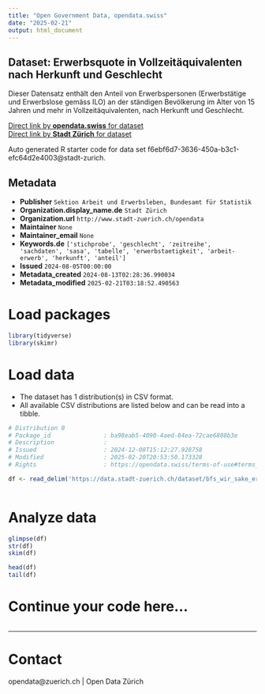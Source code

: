 ```yaml
---
title: "Open Government Data, opendata.swiss"
date: "2025-02-21"
output: html_document
---
```


## Dataset: Erwerbsquote in Vollzeitäquivalenten nach Herkunft und Geschlecht

Dieser Datensatz enthält den Anteil von Erwerbspersonen (Erwerbstätige und Erwerbslose gemäss ILO) an der ständigen Bevölkerung im Alter von 15 Jahren und mehr in Vollzeitäquivalenten, nach Herkunft und Geschlecht.


[Direct link by **opendata.swiss** for dataset](https://opendata.swiss/de/dataset/erwerbsquote-in-vollzeitaquivalenten-nach-herkunft-und-geschlecht1)<br>
[Direct link by **Stadt Zürich** for dataset](https://data.stadt-zuerich.ch/dataset/bfs_wir_sake_erwerbsquote_vzaeq_herkunft_geschl_od5014)

Auto generated R starter code for data set f6ebf6d7-3636-450a-b3c1-efc64d2e4003@stadt-zurich.

## Metadata

- **Publisher** `Sektion Arbeit und Erwerbsleben, Bundesamt für Statistik`
- **Organization.display_name.de** `Stadt Zürich`
- **Organization.url** `http://www.stadt-zuerich.ch/opendata`
- **Maintainer** `None`
- **Maintainer_email** `None`
- **Keywords.de** `['stichprobe', 'geschlecht', 'zeitreihe', 'sachdaten', 'sasa', 'tabelle', 'erwerbstaetigkeit', 'arbeit-erwerb', 'herkunft', 'anteil']`
- **Issued** `2024-08-05T00:00:00`
- **Metadata_created** `2024-08-13T02:28:36.990034`
- **Metadata_modified** `2025-02-21T03:18:52.490563`


# Load packages

```r

library(tidyverse)
library(skimr)

```

# Load data

-   The dataset has 1 distribution(s) in CSV format.
-   All available CSV distributions are listed below and can be read into a tibble.

```r

# Distribution 0
# Package_id               : ba98eab5-4090-4aed-84ea-72cae6808b3e
# Description              : 
# Issued                   : 2024-12-08T15:12:27.928758
# Modified                 : 2025-02-20T20:53:50.173328
# Rights                   : https://opendata.swiss/terms-of-use#terms_open

df <- read_delim('https://data.stadt-zuerich.ch/dataset/bfs_wir_sake_erwerbsquote_vzaeq_herkunft_geschl_od5014/download/WIR501OD5014.csv')



```

# Analyze data

```r

glimpse(df)
str(df)
skim(df)

head(df)
tail(df)

```

# Continue your code here...

```r

```

------------------------------------------------------------------------

# Contact

opendata@zuerich.ch | Open Data Zürich
